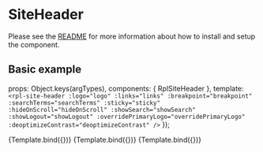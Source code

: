 
<Meta title="Organisms/SiteHeader" />

# SiteHeader
Please see the [README](https://github.com/dpc-sdp/ripple/blob/master/packages/components/Organisms/SiteHeader/README.md) for more information about how to install and setup the component.

## Basic example

  props: Object.keys(argTypes),
  components: { RplSiteHeader },
  template: `
    <rpl-site-header
      :logo="logo"
      :links="links"
      :breakpoint="breakpoint"
      :searchTerms="searchTerms"
      :sticky="sticky"
      :hideOnScroll="hideOnScroll"
      :showSearch="showSearch"
      :showLogout="showLogout"
      :overridePrimaryLogo="overridePrimaryLogo"
      :deoptimizeContrast="deoptimizeContrast"
    />
  `
});

<Canvas>
  <Story
    name="SiteHeader"
    height= "170px"
    args={{
      logo: {
        alt: 'vic.gov.au',
        url: '#',
        image: '/cobrand-logo.png'
      },
      links: [
        {
          text: 'Your services',
          url: '#',
          children: [
            { text: 'Sub child A', url: '#' },
            {
              text: 'Test Path 2',
              url: '#',
              children: [
                { text: 'Sub child IV', url: '#' },
                {
                  text: 'Test Path 3',
                  url: '#',
                  children: [
                    { text: 'Sub child X', url: '#' },
                    { text: 'Sub child Y', url: '#' },
                    {
                      text: 'Sub child Z',
                      url: '#',
                      children: [
                        { text: 'Level 4 item I', url: '#' },
                        { text: 'Level 4 item II', url: '#' },
                        { text: 'Level 4 item III', url: '#' }
                      ]
                    }
                  ]
                },
                { text: 'Sub child VI', url: '#' },
                { text: 'Sub child VII', url: '#' },
                { text: 'Sub child VIII', url: '#' },
                { text: 'Sub child IX', url: '#' },
                { text: 'Sub child X', url: '#' },
                { text: 'Sub child XI', url: '#' },
                { text: 'Sub child XII', url: '#' },
                { text: 'Sub child XIII', url: '#' },
                { text: 'Sub child IV', url: '#' },
                { text: 'Sub child V', url: '#' },
                { text: 'Sub child VI', url: '#' },
                { text: 'Sub child VII', url: '#' },
                { text: 'Sub child VIII', url: '#' },
                { text: 'Sub child IX', url: '#' },
                { text: 'Sub child X', url: '#' },
                { text: 'Sub child XI', url: '#' },
                { text: 'Sub child XII', url: '#' },
                { text: 'Sub child XIII', url: '#' },
                { text: 'Sub child IV', url: '#' },
                { text: 'Sub child V', url: '#' },
                { text: 'Sub child VI', url: '#' },
                { text: 'Sub child VII', url: '#' },
                { text: 'Sub child VIII', url: '#' },
                { text: 'Sub child IX', url: '#' },
                { text: 'Sub child X', url: '#' },
                { text: 'Sub child XI', url: '#' },
                { text: 'Sub child XII', url: '#' },
                { text: 'Sub child Last', url: '#' }
              ]
            },
            { text: 'Sub child A', url: '#' },
            { text: 'Sub child A', url: '#' },
            { text: 'Sub child A', url: '#' },
            { text: 'Sub child A', url: '#' },
            { text: 'Sub child A', url: '#' },
            { text: 'Sub child A', url: '#' },
            { text: 'Sub child A', url: '#' },
            { text: 'Sub child A', url: '#' },
            { text: 'Sub child A', url: '#' },
            { text: 'Sub child A', url: '#' },
            { text: 'Sub child A', url: '#' },
            { text: 'Sub child A', url: '#' },
            { text: 'Sub child A', url: '#' },
            { text: 'Sub child A', url: '#' },
            {
              text: 'Sub child B',
              url: '#',
              children: [
                { text: 'Sub child I', url: '#' },
                { text: 'Sub child II', url: '#' },
                { text: 'Sub child III', url: '#' }
              ]
            }
          ]
        },
        { text: 'About VIC Government', url: '#' },
        {
          text: 'News',
          url: '#',
          children: [
            {
              text: 'Sub child 2',
              url: '#',
              children: [
                { text: 'Sub child 3', url: '#' },
                { text: 'Sub child 4', url: '#' },
                { text: 'Sub child 5', url: '#' }
              ]
            }
          ]
        },
        {
          text: 'Events',
          url: '#',
          children: [
            { text: 'Sub child 3', url: '#' },
            { text: 'Sub child 4', url: '#' },
            { text: 'Sub child 5', url: '#' }
          ]
        },
        { text: 'Connect with us', url: '#' }
      ],
      breakpoint: 992,
      searchTerms: [
        {
          linkText: 'Road works',
          linkUrl: '#'
        },
        {
          linkText: 'School holidays',
          linkUrl: '#'
        }
      ],
      sticky: false,
      hideOnScroll: false,
      showSearch: false,
      showLogout: false
    }}
  >
    {Template.bind({})}
  </Story>
</Canvas>

<Canvas>
  <Story
    name="Vicpol Primary Logo"
    height= "170px"
    args={{
      logo: {
        alt: 'vic.gov.au',
        url: '#',
        image: '/vicpol.png'
      },
      links: [],
      breakpoint: 992,
      overridePrimaryLogo: true
    }}
  >
    {Template.bind({})}
  </Story>
</Canvas>

<Canvas>
  <Story
    name="Vicpol Primary Logo (blurry)"
    height= "170px"
    args={{
      logo: {
        alt: 'vic.gov.au',
        url: '#',
        image: '/vicpol.png'
      },
      links: [],
      breakpoint: 992,
      overridePrimaryLogo: true,
      deoptimizeContrast: true
    }}
  >
    {Template.bind({})}
  </Story>
</Canvas>

<ArgsTable of={RplSiteHeader} />
